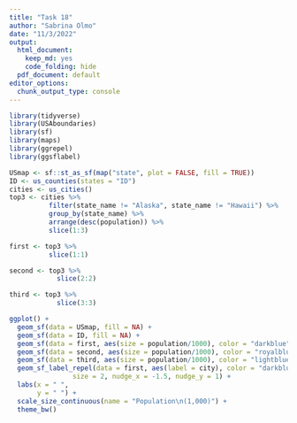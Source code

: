 ```yaml
---
title: "Task 18"
author: "Sabrina Olmo"
date: "11/3/2022"
output:
  html_document:
    keep_md: yes
    code_folding: hide
  pdf_document: default
editor_options:
  chunk_output_type: console
---
```


```r
library(tidyverse)
library(USAboundaries)
library(sf)
library(maps)
library(ggrepel)
library(ggsflabel)
```

```r
USmap <- sf::st_as_sf(map("state", plot = FALSE, fill = TRUE))
ID <- us_counties(states = "ID")
cities <- us_cities()
top3 <- cities %>%
          filter(state_name != "Alaska", state_name != "Hawaii") %>%
          group_by(state_name) %>%
          arrange(desc(population)) %>%
          slice(1:3)

first <- top3 %>%
          slice(1:1)

second <- top3 %>%
            slice(2:2)

third <- top3 %>%
            slice(3:3)
```

```r
ggplot() +
  geom_sf(data = USmap, fill = NA) +
  geom_sf(data = ID, fill = NA) +
  geom_sf(data = first, aes(size = population/1000), color = "darkblue") +
  geom_sf(data = second, aes(size = population/1000), color = "royalblue") +
  geom_sf(data = third, aes(size = population/1000), color = "lightblue") +
  geom_sf_label_repel(data = first, aes(label = city), color = "darkblue", 
                size = 2, nudge_x = -1.5, nudge_y = 1) +
  labs(x = " ",
       y = " ") +
  scale_size_continuous(name = "Population\n(1,000)") +
  theme_bw()
```


